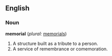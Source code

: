 ==English==

===Noun===
'''memorial'''  (''plural:'' [[memorials]])
# A structure built as a tribute to a person.
# A service of remembrance or comemoration.